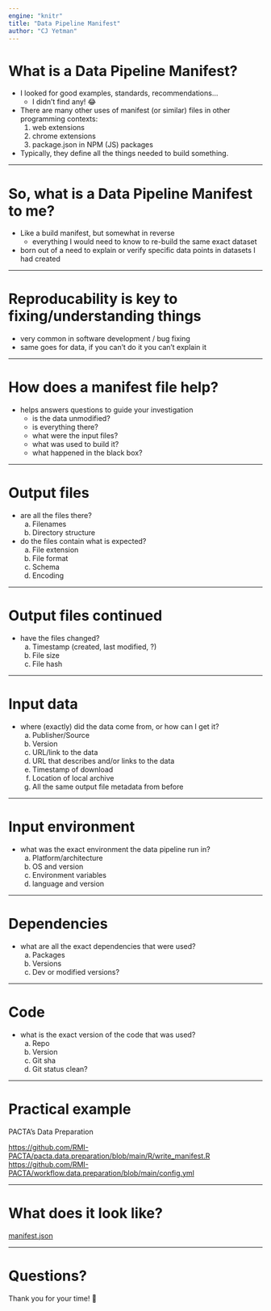```yaml
---
engine: "knitr"
title: "Data Pipeline Manifest"
author: "CJ Yetman"
---
```


# What is a Data Pipeline Manifest?

- I looked for good examples, standards, recommendations...
  - I didn't find any! 😂
- There are many other uses of manifest (or similar) files in other programming contexts:
  1. web extensions
  2. chrome extensions
  3. package.json in NPM (JS) packages
- Typically, they define all the things needed to build something.

---

# So, what is a Data Pipeline Manifest to me?

- Like a build manifest, but somewhat in reverse
  - everything I would need to know to re-build the same exact dataset
- born out of a need to explain or verify specific data points in datasets I had created

---

# Reproducability is key to fixing/understanding things

- very common in software development / bug fixing
- same goes for data, if you can't do it you can't explain it

---

# How does a manifest file help?

- helps answers questions to guide your investigation
  - is the data unmodified?
  - is everything there?
  - what were the input files?
  - what was used to build it?
  - what happened in the black box?

---

# Output files

- are all the files there?
	a. Filenames
	b. Directory structure
- do the files contain what is expected?
	a. File extension
	b. File format
	c. Schema
	d. Encoding

---

# Output files continued

- have the files changed?
	a. Timestamp (created, last modified, ?)
	b. File size
	c. File hash

---

# Input data

- where (exactly) did the data come from, or how can I get it?
	a. Publisher/Source
	b. Version 
	c. URL/link to the data
	d. URL that describes and/or links to the data
	e. Timestamp of download
	f. Location of local archive
	g. All the same output file metadata from before

---

# Input environment

- what was the exact environment the data pipeline run in?
	a. Platform/architecture
	b. OS and version
	c. Environment variables
	d. language and version

---

# Dependencies

- what are all the exact dependencies that were used?
	a. Packages
	b. Versions
	c. Dev or modified versions?

---

# Code

- what is the exact version of the code that was used?
	a. Repo
	b. Version
	c. Git sha
	d. Git status clean?

---

# Practical example

PACTA's Data Preparation

[https://github.com/RMI-PACTA/pacta.data.preparation/blob/main/R/write_manifest.R](https://github.com/RMI-PACTA/pacta.data.preparation/blob/main/R/write_manifest.R)
[https://github.com/RMI-PACTA/workflow.data.preparation/blob/main/config.yml](https://github.com/RMI-PACTA/workflow.data.preparation/blob/main/config.yml)

---

# What does it look like?

[manifest.json](https://github.com/RMI/brinner_and_learn/blob/main/live_demos/2025-04-08_data_pipeline_manifest_demo/manifest.json)

---

# Questions?

Thank you for your time! 🚀

